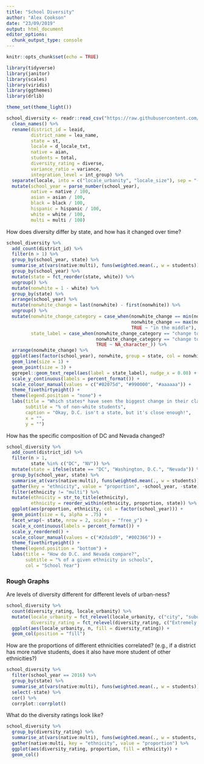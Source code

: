 ```yaml
---
title: "School Diversity"
author: "Alex Cookson"
date: "23/09/2019"
output: html_document
editor_options: 
  chunk_output_type: console
---
```


```r
knitr::opts_chunk$set(echo = TRUE)
```

```r
library(tidyverse)
library(janitor)
library(scales)
library(viridis)
library(ggthemes)
library(drlib)

theme_set(theme_light())
```

```r
school_diversity <- readr::read_csv("https://raw.githubusercontent.com/rfordatascience/tidytuesday/master/data/2019/2019-09-24/school_diversity.csv") %>%
  clean_names() %>%
  rename(district_id = leaid,
         district_name = lea_name,
         state = st,
         locale = d_locale_txt,
         native = aian,
         students = total,
         diversity_rating = diverse,
         variance_ratio = variance,
         integration_level = int_group) %>%
  separate(locale, into = c("locale_urbanity", "locale_size"), sep = "-", remove = FALSE) %>%
  mutate(school_year = parse_number(school_year),
         native = native / 100,
         asian = asian / 100,
         black = black / 100,
         hispanic = hispanic / 100,
         white = white / 100,
         multi = multi / 100)
```

How does diversity differ by state, and how has it changed over time?

```r
school_diversity %>%
  add_count(district_id) %>%
  filter(n > 1) %>%
  group_by(school_year, state) %>%
  summarise_at(vars(native:multi), funs(weighted.mean(., w = students))) %>%
  group_by(school_year) %>%
  mutate(state = fct_reorder(state, white)) %>%
  ungroup() %>%
  mutate(nonwhite = 1 - white) %>%
  group_by(state) %>%
  arrange(school_year) %>%
  mutate(nonwhite_change = last(nonwhite) - first(nonwhite)) %>%
  ungroup() %>%
  mutate(nonwhite_change_category = case_when(nonwhite_change == min(nonwhite_change) ~ "change towards white",
                                              nonwhite_change == max(nonwhite_change) ~ "change towards non-white",
                                              TRUE ~ "in the middle"),
         state_label = case_when(nonwhite_change_category == "change towards white" & school_year == 2016 ~ as.character(state),
                                 nonwhite_change_category == "change towards non-white" & school_year == 2016 ~ as.character(state),
                                 TRUE ~ NA_character_)) %>%
  arrange(nonwhite_change) %>%
  ggplot(aes(factor(school_year), nonwhite, group = state, col = nonwhite_change_category)) +
  geom_line(size = 1) +
  geom_point(size = 3) +
  ggrepel::geom_text_repel(aes(label = state_label), nudge_x = 0.08) +
  scale_y_continuous(labels = percent_format()) +
  scale_colour_manual(values = c("#02075d", "#990000", "#aaaaaa")) +
  theme_fivethirtyeight() +
  theme(legend.position = "none") +
  labs(title = "Which states* have seen the biggest change in their classrooms?",
       subtitle = "% of non-white students",
       caption = "Okay, D.C. isn't a state, but it's close enough!",
       x = "",
       y = "")
```

How has the specific composition of DC and Nevada changed?

```r
school_diversity %>%
  add_count(district_id) %>%
  filter(n > 1,
         state %in% c("DC", "NV")) %>%
  mutate(state = ifelse(state == "DC", "Washington, D.C.", "Nevada")) %>%
  group_by(school_year, state) %>%
  summarise_at(vars(native:multi), funs(weighted.mean(., w = students))) %>%
  gather(key = "ethnicity", value = "proportion", -school_year, -state) %>%
  filter(ethnicity != "multi") %>%
  mutate(ethnicity = str_to_title(ethnicity),
         ethnicity = reorder_within(ethnicity, proportion, state)) %>%
  ggplot(aes(proportion, ethnicity, col = factor(school_year))) +
  geom_point(size = 6, alpha = .75) +
  facet_wrap(~ state, nrow = 2, scales = "free_y") +
  scale_x_continuous(labels = percent_format()) +
  scale_y_reordered() +
  scale_colour_manual(values = c("#2da1d9", "#002366")) +
  theme_fivethirtyeight() +
  theme(legend.position = "bottom") +
  labs(title = "How do D.C. and Nevada compare?",
       subtitle = "% of a given ethnicity in schools",
       col = "School Year")
```

### Rough Graphs

Are levels of diversity different for different levels of urban-ness?

```r
school_diversity %>%
  count(diversity_rating, locale_urbanity) %>%
  mutate(locale_urbanity = fct_relevel(locale_urbanity, c("city", "suburban", "town", "rural")),
         diversity_rating = fct_relevel(diversity_rating, c("Extremely undiverse", "Undiverse", "Diverse"))) %>%
  ggplot(aes(locale_urbanity, n, fill = diversity_rating)) +
  geom_col(position = "fill")
```

How are the proportions of different ethnicities correlated? (e.g., if a district has more native students, does it also have more student of other ethnicities?)

```r
school_diversity %>%
  filter(school_year == 2016) %>%
  group_by(state) %>%
  summarise_at(vars(native:multi), funs(weighted.mean(., w = students))) %>%
  select(-state) %>%
  cor() %>%
  corrplot::corrplot()
```

What do the diversity ratings look like?

```r
school_diversity %>%
  group_by(diversity_rating) %>%
  summarise_at(vars(native:multi), funs(weighted.mean(., w = students, na.rm = TRUE))) %>%
  gather(native:multi, key = "ethnicity", value = "proportion") %>%
  ggplot(aes(diversity_rating, proportion, fill = ethnicity)) +
  geom_col()
```




